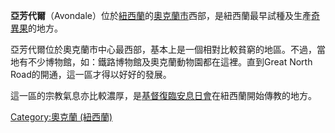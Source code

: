 {{Unreferenced|time=2021-11-18}}
{{Infobox New Zealand suburbs
| name           = Avondale
| image          =  
| caption1       =  
| city1          = [[奥克兰理事会|奥克兰理事会]]
| city2          =
| ward           = {{tsl|en|Whau Ward||Whau Ward}}
| established    = {{abbr|c.|approximately}} 1850s
| area           =
| population     = 20082
| popdate        = 2018
| trainstations  = {{tsl|en|Avondale railway station, New Zealand||Avondale Railway Station}}
| ferryterminals =
| airports       =
| hospitals      =
| coordinates    = 
| north          = {{tsl|en|Waterview, New Zealand||Waterview}}
| northeast      = {{tsl|en|Mount Albert, New Zealand||Mount Albert}}
| east           = {{tsl|en|Owairaka||Owairaka}}
| southeast      = {{tsl|en|New Windsor, New Zealand||New Windsor}}
| south          = {{tsl|en|Blockhouse Bay, New Zealand||Blockhouse Bay}}
| southwest      = {{tsl|en|New Lynn, New Zealand||New Lynn}}
| west           = ({{tsl|en|Whau River||Whau River}})
| northwest      = {{tsl|en|Rosebank, Auckland||Rosebank}}
| map            = {{infobox mapframe|zoom=13}}
| caption2       = 
}}
'''亞芳代爾'''（Avondale）位於[[紐西蘭|紐西蘭]]的[[奧克蘭市|奧克蘭市]]西部，是紐西蘭最早試種及生產[[奇異果|奇異果]]的地方。

亞芳代爾位於奧克蘭市中心最西部，基本上是一個相對比較貧窮的地區。不過，當地有不少博物館，如：鐵路博物館及奧克蘭動物園都在這裡。直到Great North Road的開通，這一區才得以好好的發展。

這一區的宗教氣息亦比較濃厚，是[[基督復臨安息日會|基督復臨安息日會]]在紐西蘭開始傳教的地方。

{{coord|-36.8985|174.6967|region:NZ-AUK_type:city(8451)|display=title}}
[[Category:奧克蘭_(紐西蘭)|Category:奧克蘭 (紐西蘭)]]